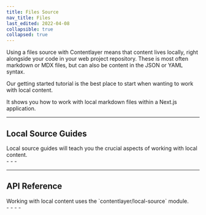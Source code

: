```yaml
---
title: Files Source
nav_title: Files
last_edited: 2022-04-08
collapsible: true
collapsed: true
---
```


Using a files source with Contentlayer means that content lives locally, right alongside your code in your web project repository. These is most often markdown or MDX files, but can also be content in the JSON or YAML syntax.

<div className="mt-8 grid gap-6 md:grid-cols-2">
  <Card
    title="Getting Started"
    icon="rocket"
    link={{ url: '/docs/getting-started', label: 'Jump into it' }}
    subtitle="Our getting started tutorial shows you how to work with local content in a Next.js project."
  />
  <div className="mt-2">
    <p>Our getting started tutorial is the best place to start when wanting to work with local content.</p>
    <p>It shows you how to work with local markdown files within a Next.js application.</p>
  </div>
</div>

---

## Local Source Guides

<div className="-mt-4 grid gap-6 md:grid-cols-2">
  <div>Local source guides will teach you the crucial aspects of working with local content.</div>
  <div>
    - <ChevronLink label="Mapping Documents to Types" url="/docs/sources/files/mapping-document-types" />
    - <ChevronLink label="Generated Data" url="/docs/sources/files/generated-data" />
    - <ChevronLink label="Generated Type Defintions" url="/docs/sources/files/generated-types" />
  </div>
</div>

---

## API Reference

<div className="-mt-4 grid gap-6 md:grid-cols-2">
  <div>
    Working with local content uses the `contentlayer/local-source` module.
    <ChevronLink label="Full technical reference" url="/docs/reference/source-files" />
  </div>
  <div>
    - <ChevronLink label="makeSource" url="/docs/reference/source-files/make-source" />
    - <ChevronLink label="defineDocumentType" url="/docs/reference/source-files/define-document-type" />
    - <ChevronLink label="defineNestedType" url="/docs/reference/source-files/define-nested-type" />
    - <ChevronLink label="Field types reference" url="/docs/reference/source-files/field-types" />
  </div>
</div>
